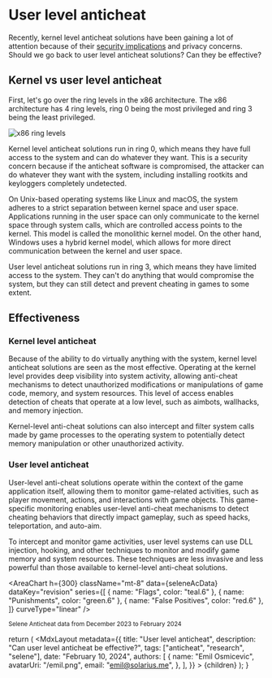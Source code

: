 
# User level anticheat

Recently, kernel level anticheat solutions have been gaining a lot of attention because of their [security implications](https://www.reddit.com/r/linux_gaming/comments/14ydvh1/another_argument_against_kernel_level_anticheat/) and privacy concerns. Should we go back to user level anticheat solutions? Can they be effective?

## Kernel vs user level anticheat

First, let's go over the ring levels in the x86 architecture. The x86 architecture has 4 ring levels, ring 0 being the most privileged and ring 3 being the least privileged.

![x86 ring levels](/protectionring.png)

Kernel level anticheat solutions run in ring 0, which means they have full access to the system and can do whatever they want. This is a security concern because if the anticheat software is compromised, the attacker can do whatever they want with the system, including installing rootkits and keyloggers completely undetected.

<Alert title="Platform availability" color="blue" className="mb-4">
  On Unix-based operating systems like Linux and macOS, the system adheres to a
  strict separation between kernel space and user space. Applications running in
  the user space can only communicate to the kernel space through system calls,
  which are controlled access points to the kernel. This model is called the
  monolithic kernel model. On the other hand, Windows uses a hybrid kernel
  model, which allows for more direct communication between the kernel and user
  space.
</Alert>

User level anticheat solutions run in ring 3, which means they have limited access to the system. They can't do anything that would compromise the system, but they can still detect and prevent cheating in games to some extent.

## Effectiveness

### Kernel level anticheat

Because of the ability to do virtually anything with the system, kernel level anticheat solutions are seen as the most effective. Operating at the kernel level provides deep visibility into system activity, allowing anti-cheat mechanisms to detect unauthorized modifications or manipulations of game code, memory, and system resources. This level of access enables detection of cheats that operate at a low level, such as aimbots, wallhacks, and memory injection.

Kernel-level anti-cheat solutions can also intercept and filter system calls made by game processes to the operating system to potentially detect memory manipulation or other unauthorized activity.

### User level anticheat

User-level anti-cheat solutions operate within the context of the game application itself, allowing them to monitor game-related activities, such as player movement, actions, and interactions with game objects. This game-specific monitoring enables user-level anti-cheat mechanisms to detect cheating behaviors that directly impact gameplay, such as speed hacks, teleportation, and auto-aim.

To intercept and monitor game activities, user level systems can use DLL injection, hooking, and other techniques to monitor and modify game memory and system resources. These techniques are less invasive and less powerful than those available to kernel-level anti-cheat solutions.

<AreaChart
  h={300}
  className="mt-8"
  data={seleneAcData}
  dataKey="revision"
  series={[
    { name: "Flags", color: "teal.6" },
    { name: "Punishments", color: "green.6" },
    { name: "False Positives", color: "red.6" },
  ]}
  curveType="linear"
/>

<small>Selene Anticheat data from December 2023 to February 2024</small>

  return (
    <MdxLayout
      metadata={{
        title: "User level anticheat",
        description: "Can user level anticheat be effective?",
        tags: ["anticheat", "research", "selene"],
        date: "February 10, 2024",
        authors: [
          {
            name: "Emil Osmicevic",
            avatarUri: "/emil.png",
            email: "emil@solarius.me",
          },
        ],
      }}
    >
      {children}
    </MdxLayout>
  );
}
